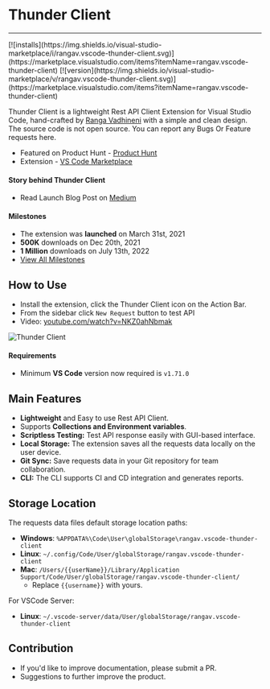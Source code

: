 # Thunder Client
<hr/>
<div className="nx-flex">
  <span className="nx-p-2">
  [![installs](https://img.shields.io/visual-studio-marketplace/i/rangav.vscode-thunder-client.svg)](https://marketplace.visualstudio.com/items?itemName=rangav.vscode-thunder-client)
  </span>

  <span className="nx-p-2">
  [![version](https://img.shields.io/visual-studio-marketplace/v/rangav.vscode-thunder-client.svg)](https://marketplace.visualstudio.com/items?itemName=rangav.vscode-thunder-client) 
  </span>
</div>


Thunder Client is a lightweight Rest API Client Extension for Visual Studio Code, hand-crafted by [Ranga Vadhineni](https://twitter.com/ranga_vadhineni) with a simple and clean design. The source code is not open source. You can report any Bugs Or Feature requests here.

- Featured on Product Hunt - [Product Hunt](https://www.producthunt.com/posts/thunder-client)
- Extension - [VS Code Marketplace](https://marketplace.visualstudio.com/items?itemName=rangav.vscode-thunder-client)


#### Story behind Thunder Client

- Read Launch Blog Post on [Medium](https://rangav.medium.com/thunder-client-alternative-to-postman-68ee0c9486d6)

#### Milestones

- The extension was **launched** on March 31st, 2021
- **500K** downloads on Dec 20th, 2021
- **1 Million** downloads on July 13th, 2022
- [View All Milestones](https://www.thunderclient.com/about)


## How to Use

- Install the extension, click the Thunder Client icon on the Action Bar.
- From the sidebar click `New Request` button to test API
- Video: [youtube.com/watch?v=NKZ0ahNbmak](https://youtu.be/NKZ0ahNbmak?t=3)


<img alt="Thunder Client" src="https://raw.githubusercontent.com/thunderclient/thunder-client-support/master/images/thunder-client-v2.png" />

#### Requirements
- Minimum **VS Code** version now required is `v1.71.0`


## Main Features

- **Lightweight** and Easy to use Rest API Client.
- Supports **Collections and Environment variables**.
- **Scriptless Testing:** Test API response easily with GUI-based interface.
- **Local Storage:** The extension saves all the requests data locally on the user device.
- **Git Sync:** Save requests data in your Git repository for team collaboration.
- **CLI:** The CLI supports CI and CD integration and generates reports.



## Storage Location

The requests data files default storage location paths:

- **Windows**: `%APPDATA%\Code\User\globalStorage\rangav.vscode-thunder-client`
- **Linux**: `~/.config/Code/User/globalStorage/rangav.vscode-thunder-client`
- **Mac**: `/Users/{{userName}}/Library/Application Support/Code/User/globalStorage/rangav.vscode-thunder-client/`
  - Replace `{{username}}` with yours.

For VSCode Server:

- **Linux**: `~/.vscode-server/data/User/globalStorage/rangav.vscode-thunder-client`



## Contribution

- If you'd like to improve documentation, please submit a PR.
- Suggestions to further improve the product.